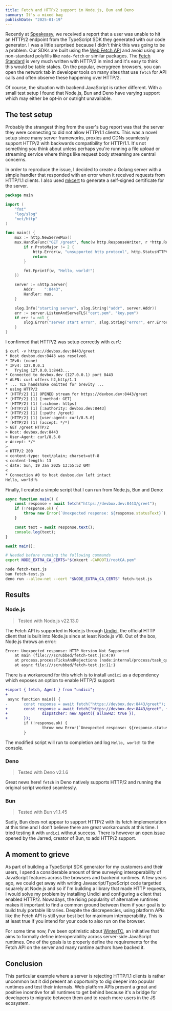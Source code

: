 ```yaml
---
title: Fetch and HTTP/2 support in Node.js, Bun and Deno
summary: It's a mixed bag
publishDate: "2025-01-19"
---
```


[speakeasy]: https://www.speakeasy.com/
[mdn-fetch]: https://developer.mozilla.org/en-US/docs/Web/API/Fetch_API
[whatwg-fetch]: https://fetch.spec.whatwg.org/
[mkcert]: https://github.com/FiloSottile/mkcert
[undici]: https://undici.nodejs.org/
[bun-http2-issue]: https://github.com/oven-sh/bun/issues/7194
[winter-tc]: https://wintercg.org

Recently at [Speakeasy][speakeasy], we received a report that a user was unable to hit an HTTP/2 endpoint from the TypeScript SDK they generated with our code generator. I was a little surprised because I didn't think this was going to be a problem. Our SDKs are built using the [Web Fetch API][mdn-fetch] and avoid using any non-standard polyfills like `node-fetch` or similar packages. The [Fetch Standard][whatwg-fetch] is very much written with HTTP/2 in mind and it's easy to think this would be table stakes. On the popular, everygreen browsers, you can open the network tab in developer tools on many sites that use `fetch` for API calls and often observe these happening over HTTP/2.


<ImageLink src={devtoolsFetchH2} alt="A screenshot of Chrome developer tools showing the network tab with fetch requests using the h2 protocol" /> 

Of course, the situation with backend JavaScript is rather different. With a small test setup I found that Node.js, Bun and Deno have varying support which may either be opt-in or outright unavailable.

## The test setup

Probably the strangest thing from the user's bug report was that the server they were connecting to did not allow HTTP/1.1 clients. This was a novel setup since many server frameworks, proxies and CDNs seamlessly support HTTP/2 with backwards compatibility for HTTP/1.1. It's not something you think about unless perhaps you're running a file upload or streaming service where things like request body streaming are central concerns.

In order to reproduce the issue, I decided to create a Golang server with a simple handler that responded with an error when it received requests from HTTP/1.1 clients. I also used [mkcert][mkcert] to generate a self-signed certificate for the server.

```go title="http2-server.go" {12-15}
package main

import (
	"fmt"
	"log/slog"
	"net/http"
)

func main() {
	mux := http.NewServeMux()
	mux.HandleFunc("GET /greet", func(w http.ResponseWriter, r *http.Request) {
		if r.ProtoMajor != 2 {
			http.Error(w, "unsupported http protocol", http.StatusHTTPVersionNotSupported)
			return
		}

		fmt.Fprintf(w, "Hello, world!")
	})

	server := &http.Server{
		Addr:    ":8443",
		Handler: mux,
	}

	slog.Info("starting server", slog.String("addr", server.Addr))
	err := server.ListenAndServeTLS("cert.pem", "key.pem")
	if err != nil {
		slog.Error("server start error", slog.String("error", err.Error()))
	}
}
```

I confirmed that HTTP/2 was setup correctly with `curl`:

```txt title="curl-http2.txt" {7,9,22,28}
$ curl -v https://devbox.dev:8443/greet
* Host devbox.dev:8443 was resolved.
* IPv6: (none)
* IPv4: 127.0.0.1
*   Trying 127.0.0.1:8443...
* Connected to devbox.dev (127.0.0.1) port 8443
* ALPN: curl offers h2,http/1.1
* ... TLS handshake omitted for brevity ...
* using HTTP/2
* [HTTP/2] [1] OPENED stream for https://devbox.dev:8443/greet
* [HTTP/2] [1] [:method: GET]
* [HTTP/2] [1] [:scheme: https]
* [HTTP/2] [1] [:authority: devbox.dev:8443]
* [HTTP/2] [1] [:path: /greet]
* [HTTP/2] [1] [user-agent: curl/8.5.0]
* [HTTP/2] [1] [accept: */*]
> GET /greet HTTP/2
> Host: devbox.dev:8443
> User-Agent: curl/8.5.0
> Accept: */*
> 
< HTTP/2 200 
< content-type: text/plain; charset=utf-8
< content-length: 13
< date: Sun, 19 Jan 2025 13:55:52 GMT
< 
* Connection #0 to host devbox.dev left intact
Hello, world!%
```

Finally, I created a simple script that I can run from Node.js, Bun and Deno:

```js title="fetch-test.js"
async function main() {
	const response = await fetch("https://devbox.dev:8443/greet");
	if (!response.ok) {
		throw new Error(`Unexpected response: ${response.statusText}`);
	}

	const text = await response.text();
	console.log(text);
}

await main();
```

```sh title="test-script.sh"
# Needed before running the following commands
export NODE_EXTRA_CA_CERTS="$(mkcert -CAROOT)/rootCA.pem"

node fetch-test.js
bun fetch-test.js
deno run --allow-net --cert "$NODE_EXTRA_CA_CERTS" fetch-test.js
```

## Results

### Node.js

> Tested with Node.js v22.13.0

The Fetch API is supported in Node.js through [Undici][undici], the official HTTP client that is built into Node.js since at least Node.js v18. Out of the box, Node.js throws an error:

```txt title="Node.js error"
Error: Unexpected response: HTTP Version Not Supported
    at main (file:///scrubbed/fetch-test.js:4:9)
    at process.processTicksAndRejections (node:internal/process/task_queues:95:5)
    at async file:///scrubbed/fetch-test.js:11:1
```

There is a workaround for this which is to install `undici` as a dependency which exposes an option to enable HTTP/2 support:

```diff lang="js" title="fetch-test.js.diff"
+import { fetch, Agent } from "undici";
+
 async function main() {
-       const response = await fetch("https://devbox.dev:8443/greet");
+       const response = await fetch("https://devbox.dev:8443/greet", {
+               dispatcher: new Agent({ allowH2: true }),
+       });
        if (!response.ok) {
                throw new Error(`Unexpected response: ${response.statusText}`);
        }
```

The modified script will run to completion and log `Hello, world!` to the console.

### Deno

> Tested with Deno v2.1.6

Great news here! `fetch` in Deno natively supports HTTP/2 and running the original script worked seamlessly.

### Bun

> Tested with Bun v1.1.45

Sadly, Bun does not appear to support HTTP/2 with its fetch implementation at this time and I don't believe there are great workarounds at this time. I tried testing it with `undici` without success. There is however an [open issue][bun-http2-issue] opened by the Jarred, creator of Bun, to add HTTP/2 support.

## A moment to grieve

As part of building a TypeScript SDK generator for my customers and their users, I spend a considerable amount of time surveying interoperability of JavaScript features across the browsers and backend runtimes. A few years ago, we could get away with writing Javascript/TypeScript code targetted squarely at Node.js and so if I'm building a library that made HTTP requests, I would solve my problem by installing Undici and configuring a client that enabled HTTP/2. Nowadays, the rising popularity of alternative runtimes makes it important to find a common ground between them if your goal is to build truly portable libraries. Despite the discrepencies, using platform APIs like the Fetch API is still your best bet for maximum interoperability. This is at least true if you intend for your code to also run on the browser.

For some time now, I've been optimistic about [WinterTC][winter-tc], an initiative that aims to formally define interoperability across server-side JavaScript runtimes. One of the goals is to properly define the requirements for the Fetch API on the server and many runtime authors have backed it.

## Conclusion

This particular example where a server is rejecting HTTP/1.1 clients is rather uncommon but it did present an opportunity to dig deeper into popular runtimes and test their internals. Web platform APIs present a great and positive incentive for all runtimes to get behind because it's a bridge for developers to migrate between them and to reach more users in the JS ecosystem.